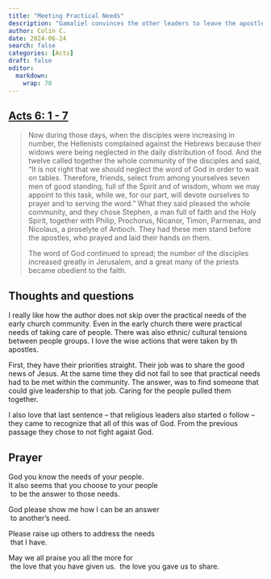 ```yaml
---
title: "Meeting Practical Needs"
description: "Gamaliel convinces the other leaders to leave the apostles alone -- expecting that the apostles will fail."
author: Colin C.
date: 2024-06-24
search: false
categories: [Acts]
draft: false
editor: 
  markdown: 
    wrap: 70
---
```


## [Acts 6: 1 - 7](https://www.bible.com/bible/2016/ACT.6.NRSV)

> Now during those days, when the disciples were increasing in number, the Hellenists complained against the Hebrews because their widows were being neglected in the daily distribution of food. And the twelve called together the whole community of the disciples and said, “It is not right that we should neglect the word of God in order to wait on tables. Therefore, friends, select from among yourselves seven men of good standing, full of the Spirit and of wisdom, whom we may appoint to this task, while we, for our part, will devote ourselves to prayer and to serving the word.” What they said pleased the whole community, and they chose Stephen, a man full of faith and the Holy Spirit, together with Philip, Prochorus, Nicanor, Timon, Parmenas, and Nicolaus, a proselyte of Antioch. They had these men stand before the apostles, who prayed and laid their hands on them.
> 
> The word of God continued to spread; the number of the disciples increased greatly in Jerusalem, and a great many of the priests became obedient to the faith.

<!-- ## Terms and Notes -->

## Thoughts and questions

I really like how the author does not skip over the practical needs of the early church community.  Even in the early church there were practical needs of taking care of people.  There was also ethnic/ cultural tensions between people groups.  I love the wise actions that were taken by th apostles.  

First, they have their priorities straight.  Their job was to share the good news of Jesus.  At the same time they did not fail to see that practical needs had to be met within the community.  The answer, was to find someone that could give leadership to that job.  Caring for the people pulled them together.  

I also love that last sentence -- that religious leaders also started o follow -- they came to recognize that all of this was of God.  From the previous passage they chose to not fight agaist God. 


## Prayer

God you know the needs of your people. \
It also seems that you choose to your people\
\ to be the answer to those needs. 

God please show me how I can be an answer\
\ to another's need.  

Please raise up others to address the needs\
\ that I have. 

May we all praise you all the more for\
\ the love that you have given us.
\ the love you gave us to share.